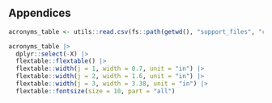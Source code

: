 \appendix
\setcounter{figure}{0}
\setcounter{table}{0}

## Appendices {#sec-appendix}

```r
acronyms_table <- utils::read.csv(fs::path(getwd(), "support_files", "cleaned_acronyms.csv"))

acronyms_table |>
  dplyr::select(-X) |>
  flextable::flextable() |>
  flextable::width(j = 1, width = 0.7, unit = "in") |>
  flextable::width(j = 2, width = 1.6, unit = "in") |>
  flextable::width(j = 3, width = 3.38, unit = "in") |>
  flextable::fontsize(size = 10, part = "all") 
```

